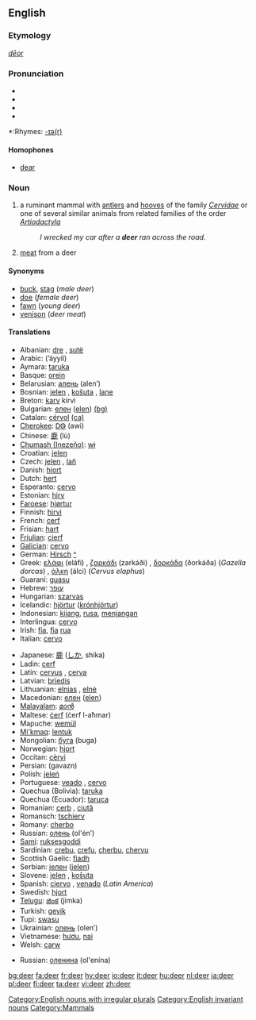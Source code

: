==English==

===Etymology===
{{OE.}} ''[[dēor]]''

===Pronunciation===
* {{AHD|dîr}}
* {{IPA|/dɪə(r)/}}
* {{SAMPA|/dI@(r)/}}
*{{audio|en-us-deer.ogg|Audio (US)}}

*:Rhymes: [[Rhymes:English:-ɪə(r)|-ɪə(r)]]

====Homophones====
*[[dear]]

===Noun===
{{en-noun|deer}}
{{wikipedia}}

# {{cattag|zoology}} a ruminant mammal with [[antler]]s and [[hoof|hooves]] of the family ''[[Cervidae]]'' or one of several similar animals from related families of the order ''[[Artiodactyla]]''
#:''I wrecked my car after a '''deer''' ran across the road.''
# [[meat]] from a deer

====Synonyms====
*[[buck]], [[stag]] (''male deer'')
*[[doe]] (''female deer'')
*[[fawn]] (''young deer'')
*[[venison]] (''deer meat'')

====Translations====
{{trans-top|the animal}}
*Albanian: [[dre]] {{m}}, [[sutë]] {{f}}
*Arabic: {{ARchar|[[ايل|أيّل]]}} (’áyyil) {{m}}
*Aymara: [[taruka]]
*Basque: [[orein]]
*Belarusian: [[алень]] (alen’) {{m}}
*Bosnian: [[jelen]] {{m}}, [[košuta]] {{f}}, [[lane]] {{n}}
*Breton: [[karv]] {{f}} kirvi {{p}}
*Bulgarian: [[елен]] ([[elen]]) [[:bg:елен|(bg)]]
*Catalan: [[cérvol]] {{m}} [[:ca:cérvol|(ca)]]
*[[Cherokee]]: [[ᎠᏫ]] (awi)
*Chinese: [[鹿]] (lù)
*[[Chumash (Inezeño)]]: [[wɨ]]
*Croatian: [[jelen]] {{m}}
*Czech: [[jelen]] {{m}}, [[laň]] {{f}}
*Danish: [[hjort]]
*Dutch: [[hert]] {{n}}
*Esperanto: [[cervo]]
*Estonian: [[hirv]]
*[[Faroese]]: [[hjørtur]]
*Finnish: [[hirvi]]
*French: [[cerf]] {{m}}
*Frisian: [[hart]]
*[[Friulian]]: [[cierf]]
*[[Galician]]: [[cervo]]
*German: [[Hirsch]] {{m}} [[:de:Hirsch|^]]
*Greek: [[ελάφι]] (eláfi) {{n}}, [[ζαρκάδι]] (zarkáði) {{n}}, [[δορκάδα]] (ðorkáða) (''Gazella dorcas'') {{f}}, [[άλκη]] (álci) (''Cervus elaphus'') {{f}}
*Guaraní: [[guasu]]
*Hebrew: [[עופר]] {{m}}
*Hungarian: [[szarvas]]
*Icelandic: [[hjörtur]] ([[krónhjörtur]])
*Indonesian: [[kijang]], [[rusa]], [[menjangan]]
*Interlingua: [[cervo]]
*Irish: [[fia]], [[fia]] [[rua]]
*Italian: [[cervo]] {{m}}
{{trans-mid}}
*Japanese: [[鹿]] ([[しか]], shika)
*Ladin: [[cerf]]
*Latin: [[cervus]] {{m}}, [[cerva]] {{f}}
*Latvian: [[briedis]]
*Lithuanian: [[elnias]] {{m}}, [[elnė]] {{f}}
*Macedonian: [[елен]] ([[elen]])
*[[Malayalam]]: [[മാൻ]]
*Maltese: [[ċerf]] (ċerf l-aħmar)
*Mapuche: [[wemül]]
*[[Mi'kmaq]]: [[lentuk]]
*Mongolian: [[буга]] (buga)
*Norwegian: [[hjort]]
*Occitan: [[cèrvi]]
*Persian: {{FAchar|[[گوزن]]}} (gavazn)
*Polish: [[jeleń]] {{m}}
*Portuguese: [[veado]] {{m}}, [[cervo]] {{m}}
*Quechua (Bolivia): [[taruka]]
*Quechua (Ecuador): [[taruca]]
*Romanian: [[cerb]] {{m}}, [[ciută]] {{f}}
*Romansch: [[tschierv]]
*Romany: [[cherbo]] {{m}}
*Russian: [[олень]] (ol'én’) {{m}}
*[[Sami]]: [[ruksesgoddi]]
*Sardinian: [[crebu]], [[crefu]], [[cherbu]], [[chervu]]
*Scottish Gaelic: [[fiadh]]
*Serbian: [[jелен]] ([[jelen]]) {{m}}
*Slovene: [[jelen]] {{m}}, [[košuta]] {{f}}
*Spanish: [[ciervo]] {{m}}, [[venado]] {{m}} (''Latin America'')
*Swedish: [[hjort]]
*[[Telugu]]: [[జింక]] (jimka)
*Turkish: [[geyik]]
*Tupi: [[swasu]]
*Ukrainian: [[олень]] (olen’) {{m}}
*Vietnamese: [[hươu]], [[nai]]
*Welsh: [[carw]]
{{trans-bottom}}

{{trans-top|meat from the animal}}
{{trans-mid}}
*Russian: [[оленина]] (ol'enína) {{m}}
{{trans-bottom}}

[[Category:English nouns with irregular plurals]]
[[Category:English invariant nouns]]
[[Category:Mammals]]

[[bg:deer]]
[[fa:deer]]
[[fr:deer]]
[[hy:deer]]
[[io:deer]]
[[it:deer]]
[[hu:deer]]
[[nl:deer]]
[[ja:deer]]
[[pl:deer]]
[[fi:deer]]
[[ta:deer]]
[[vi:deer]]
[[zh:deer]]